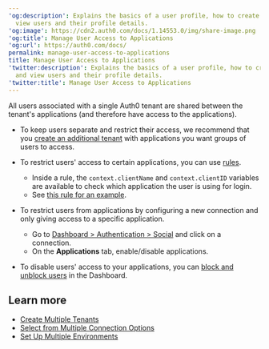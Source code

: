 ---
'og:description': Explains the basics of a user profile, how to create a user and
  view users and their profile details.
'og:image': https://cdn2.auth0.com/docs/1.14553.0/img/share-image.png
'og:title': Manage User Access to Applications
'og:url': https://auth0.com/docs/
permalink: manage-user-access-to-applications
title: Manage User Access to Applications
'twitter:description': Explains the basics of a user profile, how to create a user
  and view users and their profile details.
'twitter:title': Manage User Access to Applications
---
All users associated with a single Auth0 tenant are shared between the tenant's applications (and therefore have access to the applications).

* To keep users separate and restrict their access, we recommend that you [create an additional tenant](/docs/get-started/auth0-overview/create-tenants/create-multiple-tenants) with applications you want groups of users to access.

* To restrict users' access to certain applications, you can use [rules](/docs/customize/rules).

  + Inside a rule, the `context.clientName` and `context.clientID` variables are available to check which application the user is using for login.
  + See [this rule for an example](https://github.com/auth0/rules/blob/aeaf93bc058408e260192d0941a688963449d6be/src/rules/simple-user-whitelist-for-app.js).

* To restrict users from applications by configuring a new connection and only giving access to a specific application.

  + Go to [Dashboard > Authentication > Social](https://manage.auth0.com/#/connections/social) and click on a connection.
  + On the **Applications** tab, enable/disable applications.

* To disable users' access to your applications, you can [block and unblock users](/docs/manage-users/user-accounts/block-and-unblock-users) in the Dashboard.

## Learn more

* [Create Multiple Tenants](/docs/get-started/auth0-overview/create-tenants/create-multiple-tenants)
* [Select from Multiple Connection Options](/docs/libraries/lock/selecting-from-multiple-connection-options)
* [Set Up Multiple Environments](/docs/get-started/auth0-overview/create-tenants/set-up-multiple-environments)